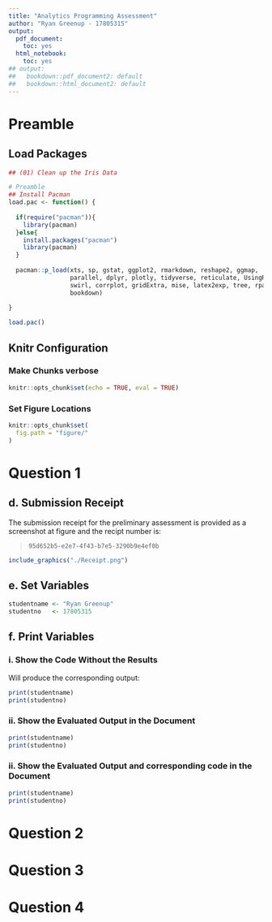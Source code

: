 ```yaml
---
title: "Analytics Programming Assessment"
author: "Ryan Greenup - 17805315"
output:
  pdf_document:
    toc: yes
  html_notebook:
    toc: yes
## output:
##   bookdown::pdf_document2: default
##   bookdown::html_document2: default
---
```


# Preamble
## Load Packages
```r
## (01) Clean up the Iris Data

# Preamble
## Install Pacman
load.pac <- function() {
  
  if(require("pacman")){
    library(pacman)
  }else{
    install.packages("pacman")
    library(pacman)
  }
  
  pacman::p_load(xts, sp, gstat, ggplot2, rmarkdown, reshape2, ggmap,
                 parallel, dplyr, plotly, tidyverse, reticulate, UsingR, Rmpfr,
                 swirl, corrplot, gridExtra, mise, latex2exp, tree, rpart, knitr,
                 bookdown)
  
}

load.pac()
```

## Knitr Configuration
### Make Chunks verbose
```r
knitr::opts_chunk$set(echo = TRUE, eval = TRUE)
```

### Set Figure Locations
```r
knitr::opts_chunk$set(
  fig.path = "figure/"
)
```


# Question 1
## d. Submission Receipt
The submission receipt for the preliminary assessment is provided as a screenshot at figure \ref{fig:chunk-label} and the recipt number is:

>`95d652b5-e2e7-4f43-b7e5-3290b9e4ef0b`

```r
include_graphics("./Receipt.png")
```

## e. Set Variables

```r
studentname <- "Ryan Greenup"
studentno   <- 17805315 
```

## f. Print Variables
### i. Show the Code Without the Results
Will produce the corresponding output:

```r
print(studentname)
print(studentno)
```

### ii. Show the Evaluated Output in the Document

```r
print(studentname)
print(studentno)
```

### ii. Show the Evaluated Output and corresponding code in the Document

```r
print(studentname)
print(studentno)
```

# Question 2 
# Question 3
# Question 4